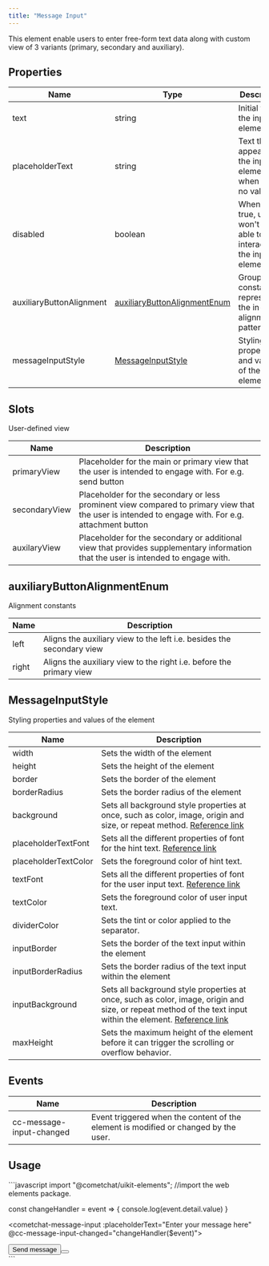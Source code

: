 ```yaml
---
title: "Message Input"
---
```


This element enable users to enter free-form text data along with custom view of 3 variants (primary, secondary and auxiliary).

## Properties

| Name                     | Type                                                                                          | Description                                                             |
| ------------------------ | --------------------------------------------------------------------------------------------- | ----------------------------------------------------------------------- |
| text                     | string                                                                                        | Initial text of the input element                                       |
| placeholderText          | string                                                                                        | Text that appears in the input element when it has no value set         |
| disabled                 | boolean                                                                                       | When set to true, user won't be able to interact with the input element |
| auxiliaryButtonAlignment | [auxiliaryButtonAlignmentEnum](/web-elements/message-input#auxiliarybuttonalignmentenum) | Group of constants representing the in-built alignment pattern          |
| messageInputStyle        | [MessageInputStyle](/web-elements/message-input#messageinputstyle)                       | Styling properties and values of the element                            |

## Slots

User-defined view

| Name          | Description                                                                                                                                        |
| ------------- | -------------------------------------------------------------------------------------------------------------------------------------------------- |
| primaryView   | Placeholder for the main or primary view that the user is intended to engage with. For e.g. send button                                            |
| secondaryView | Placeholder for the secondary or less prominent view compared to primary view that the user is intended to engage with. For e.g. attachment button |
| auxilaryView  | Placeholder for the secondary or additional view that provides supplementary information that the user is intended to engage with.                 |

## auxiliaryButtonAlignmentEnum

Alignment constants

| Name  | Description                                                           |
| ----- | --------------------------------------------------------------------- |
| left  | Aligns the auxiliary view to the left i.e. besides the secondary view |
| right | Aligns the auxiliary view to the right i.e. before the primary view   |

## MessageInputStyle

Styling properties and values of the element

| Name                 | Description                                                                                                                                                                                                               |
| -------------------- | ------------------------------------------------------------------------------------------------------------------------------------------------------------------------------------------------------------------------- |
| width                | Sets the width of the element                                                                                                                                                                                             |
| height               | Sets the height of the element                                                                                                                                                                                            |
| border               | Sets the border of the element                                                                                                                                                                                            |
| borderRadius         | Sets the border radius of the element                                                                                                                                                                                     |
| background           | Sets all background style properties at once, such as color, image, origin and size, or repeat method. [Reference link](https://developer.mozilla.org/en-US/docs/Web/CSS/background)                                      |
| placeholderTextFont  | Sets all the different properties of font for the hint text. [Reference link](https://developer.mozilla.org/en-US/docs/Web/CSS/font)                                                                                      |
| placeholderTextColor | Sets the foreground color of hint text.                                                                                                                                                                                   |
| textFont             | Sets all the different properties of font for the user input text. [Reference link](https://developer.mozilla.org/en-US/docs/Web/CSS/font)                                                                                |
| textColor            | Sets the foreground color of user input text.                                                                                                                                                                             |
| dividerColor         | Sets the tint or color applied to the separator.                                                                                                                                                                          |
| inputBorder          | Sets the border of the text input within the element                                                                                                                                                                      |
| inputBorderRadius    | Sets the border radius of the text input within the element                                                                                                                                                               |
| inputBackground      | Sets all background style properties at once, such as color, image, origin and size, or repeat method of the text input within the element. [Reference link](https://developer.mozilla.org/en-US/docs/Web/CSS/background) |
| maxHeight            | Sets the maximum height of the element before it can trigger the scrolling or overflow behavior.                                                                                                                          |

## Events

| Name                     | Description                                                                         |
| ------------------------ | ----------------------------------------------------------------------------------- |
| cc-message-input-changed | Event triggered when the content of the element is modified or changed by the user. |

## Usage

<Tabs>
<Tab title="JavaScript">
```javascript
import "@cometchat/uikit-elements"; //import the web elements package.

const changeHandler = event => {
  console.log(event.detail.value)
}

<cometchat-message-input 
:placeholderText="Enter your message here"
@cc-message-input-changed="changeHandler($event)">
<div slot="secondaryView">
  <button>Send message<button>
</div>
</cometchat-message-input>
```

</Tab>

</Tabs>
